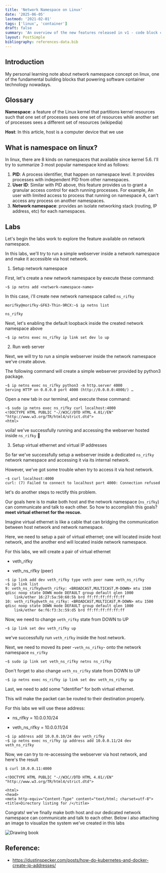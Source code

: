```yaml
---
title: 'Network Namespace on Linux'
date: '2025-06-05'
lastmod: '2021-02-01'
tags: ['linux', 'container']
draft: false
summary: 'An overview of the new features released in v1 - code block copy, multiple authors, frontmatter layout and more'
layout: PostSimple
bibliography: references-data.bib
---
```


## Introduction

My personal learning note about network namespace concept on linux, one of the fundamental building blocks that powering software container technology nowadays.

## Glossary

**Namespace**: a feature of the Linux kernel that partitions kernel resources such that one set of processes sees one set of resources while another set of processes sees a different set of resources (wikipedia)

**Host**: In this article, host is a computer device that we use

## What is namespace on linux?

In linux, there are 8 kinds on namespaces that available since kernel 5.6. I'll try to summarize 3 most popular namespace kind as follows:

1. **PID**: A process identifier, that happen on namespace level. It provides processes with independent PID from other namespaces.
2. **User ID**: Similar with PID above, this feature provides us to grant a granular access control for each running processes. For example, An user with limited access to process that running on namespace A, can't access any process on another namespaces.
3. **Network namespace**: provides an isolate networking stack (routing, IP address, etc) for each namespaces.

## Labs

Let's begin the labs work to explore the feature available on network namespace.

In this labs, we'll try to run a simple webserver inside a network namespace and make it accessible via host network.

1. Setup network namespace

First, let's create a new network namespace by execute these command:

```
~$ ip netns add <network-namespace-name>
```

In this case, i'll create new network namespace called `ns_rifky`

```
morifky@morifky-GF63-Thin-9RCX:~$ ip netns list

ns_rifky
```

Next, let's enabling the default loopback inside the created network namespace above

```
~$ ip netns exec ns_rifky ip link set dev lo up
```

2. Run web server

Next, we will try to run a simple webserver inside the network namespace we've create above.

The following command will create a simple webserver provided by python3 package.

```
~$ ip netns exec ns_rifky python3 -m http.server 4000
Serving HTTP on 0.0.0.0 port 4000 (http://0.0.0.0:4000/) …
```

Open a new tab in our terminal, and execute these command:

```
~$ sudo ip netns exec ns_rifky curl localhost:4000
<!DOCTYPE HTML PUBLIC "-//W3C//DTD HTML 4.01//EN" "http://www.w3.org/TR/html4/strict.dtd">
<html>
```

voila! we've successfully running and accessing the webserver hosted inside `ns_rifky` 🥳

3. Setup virtual ethernet and virtual IP addresses

So far we've successfully setup a webserver inside a dedicated `ns_rifky` network namespace and accessing it via its internal network.

However, we've got some trouble when try to access it via host network.

```
~$ curl localhost:4000
curl: (7) Failed to connect to localhost port 4000: Connection refused
```

let's do another steps to rectify this problem.

Our goals here is to make both host and the network namespace (`ns_rifky`) can communicate and talk to each other. So how to accomplish this goals? **meet virtual ethernet for the rescue.**

Imagine virtual ethernet is like a cable that can bridging the communication between host network and network namespace.

Here, we need to setup a pair of virtual ethernet; one will located inside host network, and the another end will located inside network namespace.

For this labs, we will create a pair of virtual ethernet

- veth_rifky

- veth_ns_rifky (peer)

```
~$ ip link add dev veth_rifky type veth peer name veth_ns_rifky
~$ ip link list
9: veth_ns_rifky@veth_rifky: <BROADCAST,MULTICAST,M-DOWN> mtu 1500 qdisc noop state DOWN mode DEFAULT group default qlen 1000
    link/ether 16:27:5a:50:60:5b brd ff:ff:ff:ff:ff:ff
10: veth_rifky@veth_ns_rifky: <BROADCAST,MULTICAST,M-DOWN> mtu 1500 qdisc noop state DOWN mode DEFAULT group default qlen 1000
    link/ether 6e:f6:f3:3c:59:d5 brd ff:ff:ff:ff:ff:ff
```

Now, we need to change `veth_rifky` state from DOWN to UP

```
~$ ip link set dev veth_rifky up
```

we've successfully run `veth_rifky` inside the host network.

Next, we need to moved its peer -`veth_ns_rifky`- onto the network namespace `ns_rifky`

```
~$ sudo ip link set veth_ns_rifky netns ns_rifky
```

Don't forget to also change `veth_ns_rifky` state from DOWN to UP

```
~$ ip netns exec ns_rifky ip link set dev veth_ns_rifky up
```

Last, we need to add some "identifier" for both virtual ethernet.

This will make the packet can be routed to their destination properly.

For this labs we will use these address:

- ns_rifky = 10.0.0.10/24

- veth_ns_rifky = 10.0.0.11/24

```
~$ ip address add 10.0.0.10/24 dev veth_rifky
~$ ip netns exec ns_rifky ip address add 10.0.0.11/24 dev veth_ns_rifky
```

Now, we can try to re-accessing the webserver via host network, and here's the result

```
$ curl 10.0.0.11:4000

<!DOCTYPE HTML PUBLIC "-//W3C//DTD HTML 4.01//EN" "http://www.w3.org/TR/html4/strict.dtd">

<html>
<head>
<meta http-equiv="Content-Type" content="text/html; charset=utf-8">
<title>Directory listing for /</title>
```

Congrats! we've finally make both host and our dedicated network namespace can communicate and talk to each other.
Below i also attaching an image to visualize the system we've created in this labs

![Drawing book](/static/images/linux-ns.png)

## Reference:

- https://dustinspecker.com/posts/how-do-kubernetes-and-docker-create-ip-addresses/

